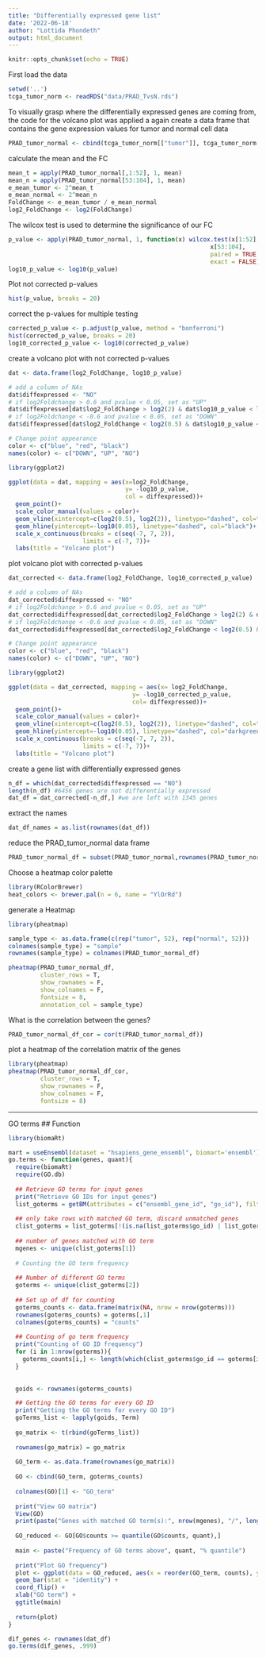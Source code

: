 ```yaml
---
title: "Differentially expressed gene list"
date: '2022-06-18'
author: "Lottida Phondeth"
output: html_document
---
```


```r
knitr::opts_chunk$set(echo = TRUE)
```

First load the data
```r
setwd('..')
tcga_tumor_norm <- readRDS("data/PRAD_TvsN.rds")

```

To visually grasp where the differentially expressed genes are coming from, the code for the volcano plot was applied a again 
create a data frame that contains the gene expression values for tumor and normal cell data
```r
PRAD_tumor_normal <- cbind(tcga_tumor_norm[["tumor"]], tcga_tumor_norm[["normal"]])

```
calculate the mean and the FC
```r
mean_t = apply(PRAD_tumor_normal[,1:52], 1, mean)
mean_n = apply(PRAD_tumor_normal[53:104], 1, mean)
e_mean_tumor <- 2^mean_t
e_mean_normal <- 2^mean_n
FoldChange <- e_mean_tumor / e_mean_normal
log2_FoldChange <- log2(FoldChange)
```

The wilcox test is used to determine the significance of our FC
```r
p_value <- apply(PRAD_tumor_normal, 1, function(x) wilcox.test(x[1:52], 
                                                         x[53:104], 
                                                         paired = TRUE,
                                                         exact = FALSE)$p.value)
log10_p_value <- log10(p_value)
```


Plot not corrected p-values
```r
hist(p_value, breaks = 20)
```


correct the p-values for multiple testing
```r
corrected_p_value <- p.adjust(p_value, method = "bonferroni")
hist(corrected_p_value, breaks = 20)
log10_corrected_p_value <- log10(corrected_p_value)
```
create a volcano plot with not corrected p-values
```r
dat <- data.frame(log2_FoldChange, log10_p_value)

# add a column of NAs
dat$diffexpressed <- "NO"
# if log2Foldchange > 0.6 and pvalue < 0.05, set as "UP" 
dat$diffexpressed[dat$log2_FoldChange > log2(2) & dat$log10_p_value < log10(0.05)] <- "UP"
# if log2Foldchange < -0.6 and pvalue < 0.05, set as "DOWN"
dat$diffexpressed[dat$log2_FoldChange < log2(0.5) & dat$log10_p_value < log10(0.05)] <- "DOWN"

# Change point appearance 
color <- c("blue", "red", "black")
names(color) <- c("DOWN", "UP", "NO")

library(ggplot2)

ggplot(data = dat, mapping = aes(x=log2_FoldChange, 
                                 y= -log10_p_value, 
                                 col = diffexpressed))+
  geom_point()+
  scale_color_manual(values = color)+
  geom_vline(xintercept=c(log2(0.5), log2(2)), linetype="dashed", col="black")+
  geom_hline(yintercept=-log10(0.05), linetype="dashed", col="black")+
  scale_x_continuous(breaks = c(seq(-7, 7, 2)),
                     limits = c(-7, 7))+
  labs(title = "Volcano plot")
```

plot volcano plot with corrected p-values
```r
dat_corrected <- data.frame(log2_FoldChange, log10_corrected_p_value)

# add a column of NAs
dat_corrected$diffexpressed <- "NO"
# if log2Foldchange > 0.6 and pvalue < 0.05, set as "UP" 
dat_corrected$diffexpressed[dat_corrected$log2_FoldChange > log2(2) & dat_corrected$log10_corrected_p_value < log10(0.05)] <- "UP"
# if log2Foldchange < -0.6 and pvalue < 0.05, set as "DOWN"
dat_corrected$diffexpressed[dat_corrected$log2_FoldChange < log2(0.5) & dat_corrected$log10_corrected_p_value < log10(0.05)] <- "DOWN"

# Change point appearance 
color <- c("blue", "red", "black")
names(color) <- c("DOWN", "UP", "NO")

library(ggplot2)

ggplot(data = dat_corrected, mapping = aes(x= log2_FoldChange, 
                                   y= -log10_corrected_p_value, 
                                   col= diffexpressed))+
  geom_point()+
  scale_color_manual(values = color)+
  geom_vline(xintercept=c(log2(0.5), log2(2)), linetype="dashed", col="darkgreen")+
  geom_hline(yintercept=-log10(0.05), linetype="dashed", col="darkgreen")+
  scale_x_continuous(breaks = c(seq(-7, 7, 2)),
                     limits = c(-7, 7))+
  labs(title = "Volcano plot")
```

create a gene list with differentially expressed genes

```r
n_df = which(dat_corrected$diffexpressed == "NO")
length(n_df) #6456 genes are not differentially expressed 
dat_df = dat_corrected[-n_df,] #we are left with 1345 genes
```

extract the names
```r
dat_df_names = as.list(rownames(dat_df))
```

reduce the PRAD_tumor_normal data frame
```r
PRAD_tumor_normal_df = subset(PRAD_tumor_normal,rownames(PRAD_tumor_normal) %in% dat_df_names)
```

Choose a heatmap color palette
```r
library(RColorBrewer)
heat_colors <- brewer.pal(n = 6, name = "YlOrRd")
```

generate a Heatmap
```r
library(pheatmap)

sample_type <- as.data.frame(c(rep("tumor", 52), rep("normal", 52)))
colnames(sample_type) = "sample"
rownames(sample_type) = colnames(PRAD_tumor_normal_df)

pheatmap(PRAD_tumor_normal_df,
         cluster_rows = T,
         show_rownames = F,
         show_colnames = F,
         fontsize = 8,
         annotation_col = sample_type)
```

What is the correlation between the genes?
```r
PRAD_tumor_normal_df_cor = cor(t(PRAD_tumor_normal_df))
```

plot a heatmap of the correlation matrix of the genes
```r
library(pheatmap)
pheatmap(PRAD_tumor_normal_df_cor,
         cluster_rows = T,
         show_rownames = F,
         show_colnames = F,
         fontsize = 8)
```

***

GO terms
## Function
```r
library(biomaRt)

mart = useEnsembl(dataset = "hsapiens_gene_ensembl", biomart='ensembl')
go.terms <- function(genes, quant){
  require(biomaRt)
  require(GO.db)
  
  ## Retrieve GO terms for input genes
  print("Retrieve GO IDs for input genes")
  list_goterms = getBM(attributes = c("ensembl_gene_id", "go_id"), filters = "ensembl_gene_id", values = genes, mart = mart, useCache = FALSE)
  
  ## only take rows with matched GO term, discard unmatched genes
  clist_goterms = list_goterms[!(is.na(list_goterms$go_id) | list_goterms$go_id==""), ]
  
  ## number of genes matched with GO term
  mgenes <- unique(clist_goterms[1])
  
  # Counting the GO term frequency
  
  ## Number of different GO terms
  goterms <- unique(clist_goterms[2])
  
  ## Set up of df for counting
  goterms_counts <- data.frame(matrix(NA, nrow = nrow(goterms)))
  rownames(goterms_counts) = goterms[,1]
  colnames(goterms_counts) = "counts"
  
  ## Counting of go term frequency
  print("Counting of GO ID frequency")
  for (i in 1:nrow(goterms)){
    goterms_counts[i,] <- length(which(clist_goterms$go_id == goterms[i,]))
  }
  
  
  goids <- rownames(goterms_counts)

  ## Getting the GO terms for every GO ID
  print("Getting the GO terms for every GO ID")
  goTerms_list <- lapply(goids, Term)
  
  go_matrix <- t(rbind(goTerms_list))
  
  rownames(go_matrix) = go_matrix
  
  GO_term <- as.data.frame(rownames(go_matrix))
  
  GO <- cbind(GO_term, goterms_counts)
  
  colnames(GO)[1] <- "GO_term"
  
  print("View GO matrix")
  View(GO)
  print(paste("Genes with matched GO term(s):", nrow(mgenes), "/", length(genes))) 
  
  GO_reduced <- GO[GO$counts >= quantile(GO$counts, quant),]
  
  main <- paste("Frequency of GO terms above", quant, "% quantile")
  
  print("Plot GO frequency")
  plot <- ggplot(data = GO_reduced, aes(x = reorder(GO_term, counts), y = counts)) + 
  geom_bar(stat = "identity") + 
  coord_flip() +
  xlab("GO term") +
  ggtitle(main)
  
  return(plot)
}
```

```r
dif_genes <- rownames(dat_df)
go.terms(dif_genes, .999)
```


